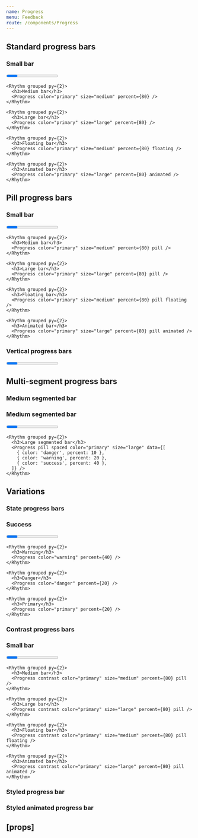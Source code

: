 ```yaml
---
name: Progress
menu: Feedback
route: /components/Progress
---
```



<PageTitle title="Progress" src="components/Progress" />

## Standard progress bars

<Playground>
  <ThemeWrapper>
    <Rhythm grouped py={2}>
      <h3>Small bar</h3>
      <Progress color="primary" size="small" percent={80} />
    </Rhythm>

    <Rhythm grouped py={2}>
      <h3>Medium bar</h3>
      <Progress color="primary" size="medium" percent={80} />
    </Rhythm>

    <Rhythm grouped py={2}>
      <h3>Large bar</h3>
      <Progress color="primary" size="large" percent={80} />
    </Rhythm>

    <Rhythm grouped py={2}>
      <h3>Floating bar</h3>
      <Progress color="primary" size="medium" percent={80} floating />
    </Rhythm>

    <Rhythm grouped py={2}>
      <h3>Animated bar</h3>
      <Progress color="primary" size="large" percent={80} animated />
    </Rhythm>

  </ThemeWrapper>
</Playground>

## Pill progress bars

<Playground>
  <ThemeWrapper>
    <Rhythm grouped py={2}>
      <h3>Small bar</h3>
      <Progress color="primary" size="small" percent={80} pill />
    </Rhythm>

    <Rhythm grouped py={2}>
      <h3>Medium bar</h3>
      <Progress color="primary" size="medium" percent={80} pill />
    </Rhythm>

    <Rhythm grouped py={2}>
      <h3>Large bar</h3>
      <Progress color="primary" size="large" percent={80} pill />
    </Rhythm>

    <Rhythm grouped py={2}>
      <h3>Floating bar</h3>
      <Progress color="primary" size="medium" percent={80} pill floating />
    </Rhythm>

    <Rhythm grouped py={2}>
      <h3>Animated bar</h3>
      <Progress color="primary" size="large" percent={80} pill animated />
    </Rhythm>

  </ThemeWrapper>
</Playground>

### Vertical progress bars

<Playground>
  <ThemeWrapper>
    <Flex direction="row">
      <Rhythm mx={2} style={{ height: 120 }}>
        <Progress color="primary" size="small" percent={80} orientation="vertical" pill />
        <Progress color="primary" size="medium" percent={80} orientation="vertical" pill />
        <Progress color="primary" size="large" percent={80} orientation="vertical" pill />
        <Progress color="primary" size="medium" percent={80} orientation="vertical" pill floating />
      </Rhythm>
    </Flex>
  </ThemeWrapper>
</Playground>

## Multi-segment progress bars

### Medium segmented bar

<Playground>
  <ThemeWrapper>
    <Rhythm grouped py={2}>
      <h3>Medium segmented bar</h3>
      <Progress spaced color="primary" data={[
        { color: 'danger', percent: 10 },
        { color: 'warning', percent: 20 },
        { color: 'success', percent: 40 },
      ]} />
    </Rhythm>

    <Rhythm grouped py={2}>
      <h3>Large segmented bar</h3>
      <Progress pill spaced color="primary" size="large" data={[
        { color: 'danger', percent: 10 },
        { color: 'warning', percent: 20 },
        { color: 'success', percent: 40 },
      ]} />
    </Rhythm>

  </ThemeWrapper>
</Playground>

## Variations

### State progress bars

<Playground>
  <ThemeWrapper>
    <Rhythm grouped py={2}>
      <h3>Success</h3>
      <Progress color="success" percent={60} />
    </Rhythm>

    <Rhythm grouped py={2}>
      <h3>Warning</h3>
      <Progress color="warning" percent={40} />
    </Rhythm>

    <Rhythm grouped py={2}>
      <h3>Danger</h3>
      <Progress color="danger" percent={20} />
    </Rhythm>

    <Rhythm grouped py={2}>
      <h3>Primary</h3>
      <Progress color="primary" percent={20} />
    </Rhythm>

  </ThemeWrapper>
</Playground>

### Contrast progress bars

<Playground>
  <ThemeWrapper contrast>
    <Rhythm grouped py={2}>
      <h3>Small bar</h3>
      <Progress contrast color="primary" size="small" percent={80} pill />
    </Rhythm>

    <Rhythm grouped py={2}>
      <h3>Medium bar</h3>
      <Progress contrast color="primary" size="medium" percent={80} pill />
    </Rhythm>

    <Rhythm grouped py={2}>
      <h3>Large bar</h3>
      <Progress contrast color="primary" size="large" percent={80} pill />
    </Rhythm>

    <Rhythm grouped py={2}>
      <h3>Floating bar</h3>
      <Progress contrast color="primary" size="medium" percent={80} pill floating />
    </Rhythm>

    <Rhythm grouped py={2}>
      <h3>Animated bar</h3>
      <Progress contrast color="primary" size="large" percent={80} pill animated />
    </Rhythm>

  </ThemeWrapper>
</Playground>

### Styled progress bar

<Playground>
  <StyledProgress
    backgroundColor="#000"
    segmentColor="linear-gradient(90deg, rgba(244,17,80,1) 0%, rgba(255,50,50,1) 25%, rgba(248,190,7,1) 100%)"
    percent={80}
  />
</Playground>

### Styled animated progress bar

<Playground>
  <StyledProgress
    animated
    pill
    backgroundColor="rgba(0, 0, 0, .1)"
    segmentAnimationColor="rgba(0, 0, 0, .1)"
    segmentColor="rgba(0, 0, 0, .1)"
    size="large"
    percent={80}
  />
</Playground>

## \[props\]

<Props of={Progress} />
